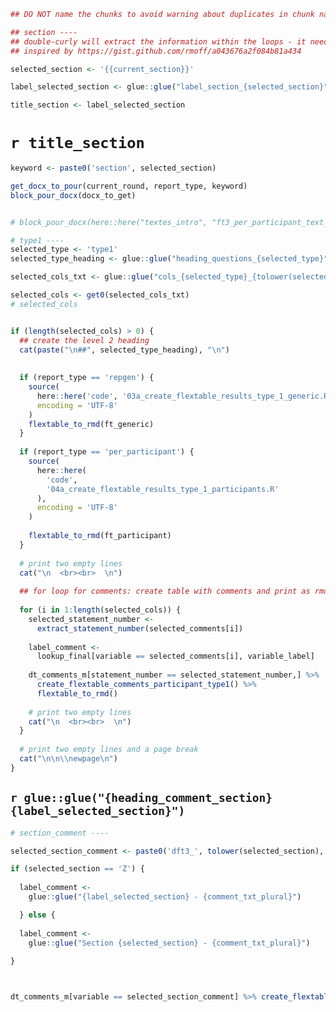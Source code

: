 \newpage


```r

## DO NOT name the chunks to avoid warning about duplicates in chunk names during the loop

## section ----
## double-curly will extract the information within the loops - it needs the single quotes around it
## inspired by https://gist.github.com/rmoff/a043676a2f084b81a434

selected_section <- '{{current_section}}'

label_selected_section <- glue::glue("label_section_{selected_section}") |> get()

title_section <- label_selected_section
```

# `r title_section`

```r
keyword <- paste0('section', selected_section)

get_docx_to_pour(current_round, report_type, keyword)
block_pour_docx(docx_to_get)


# block_pour_docx(here::here("textes_intro", "ft3_per_participant_text_intro_sectionZ.docx"))
```



```r
# type1 ----
selected_type <- 'type1'
selected_type_heading <- glue::glue("heading_questions_{selected_type}") |> get()

selected_cols_txt <- glue::glue("cols_{selected_type}_{tolower(selected_section)}")

selected_cols <- get0(selected_cols_txt)
# selected_cols


if (length(selected_cols) > 0) {
  ## create the level 2 heading
  cat(paste("\n##", selected_type_heading), "\n")
  
  
  if (report_type == 'repgen') {
    source(
      here::here('code', '03a_create_flextable_results_type_1_generic.R'),
      encoding = 'UTF-8'
    )
    flextable_to_rmd(ft_generic)
  }
  
  if (report_type == 'per_participant') {
    source(
      here::here(
        'code',
        '04a_create_flextable_results_type_1_participants.R'
      ),
      encoding = 'UTF-8'
    )
    
    flextable_to_rmd(ft_participant)
  }
  
  # print two empty lines
  cat("\n  <br><br>  \n")
  
  ## for loop for comments: create table with comments and print as rmd
  
  for (i in 1:length(selected_cols)) {
    selected_statement_number <-
      extract_statement_number(selected_comments[i])
    
    label_comment <-
      lookup_final[variable == selected_comments[i], variable_label]
    
    dt_comments_m[statement_number == selected_statement_number,] %>%
      create_flextable_comments_participant_type1() %>%
      flextable_to_rmd()
    
    # print two empty lines
    cat("\n  <br><br>  \n")
  }
  
  # print two empty lines and a page break
  cat("\n\n\\newpage\n")
}

```


## `r glue::glue("{heading_comment_section} {label_selected_section}")`

```r
# section_comment ----

selected_section_comment <- paste0('dft3_', tolower(selected_section), '_comment')

if (selected_section == 'Z') {
  
  label_comment <-
    glue::glue("{label_selected_section} - {comment_txt_plural}")

  } else {
    
  label_comment <-
    glue::glue("Section {selected_section} - {comment_txt_plural}")
  
}



dt_comments_m[variable == selected_section_comment] %>% create_flextable_comments_participant()

```

